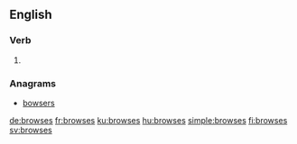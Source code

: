 ==English==

===Verb===
{{head|en|verb form}}

# {{en-third-person singular of|browse}}

===Anagrams===
* [[bowsers#English|bowsers]]

[[de:browses]]
[[fr:browses]]
[[ku:browses]]
[[hu:browses]]
[[simple:browses]]
[[fi:browses]]
[[sv:browses]]